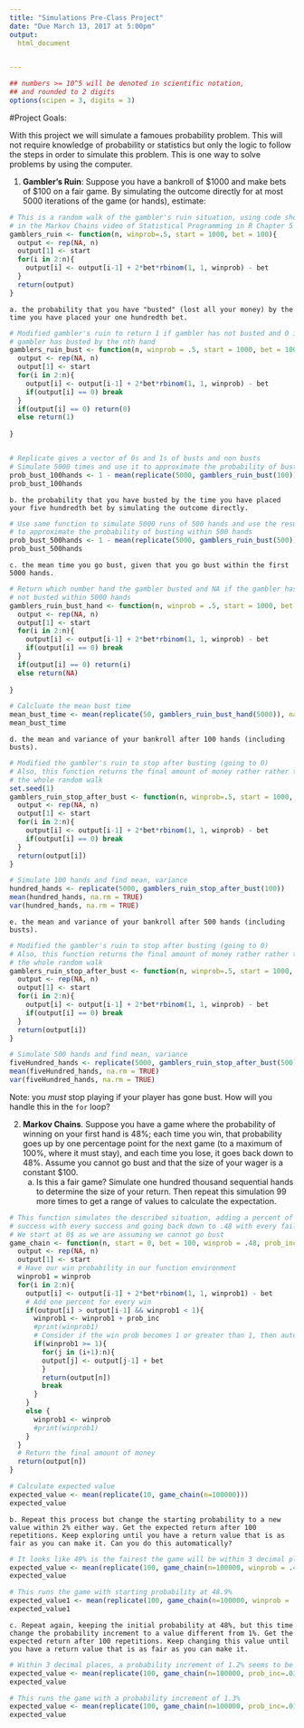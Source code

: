 ---
title: "Simulations Pre-Class Project"
date: "Due March 13, 2017 at 5:00pm"
output:
  html_document


---

<style type="text/css">
.table {

    width: 80%;
    margin-left:10%; 
    margin-right:10%;
}
</style>
```{r,setup, echo=FALSE, cache=TRUE}
## numbers >= 10^5 will be denoted in scientific notation,
## and rounded to 2 digits
options(scipen = 3, digits = 3)
```




#Project Goals:


With this project we will simulate a famoues probability problem. This will not require knowledge of probability or statistics but only the logic to follow the steps in order to simulate this problem. This is one way to solve problems by using the computer. 

 1. **Gambler's Ruin**: Suppose you have a bankroll of $1000 and make bets of $100 on a fair game. By simulating the outcome directly for at most 5000 iterations of the game (or hands), estimate:

```{r}

# This is a random walk of the gambler's ruin situation, using code shown 
# in the Markov Chains video of Statistical Programming in R Chapter 5
gamblers_ruin <- function(n, winprob=.5, start = 1000, bet = 100){
  output <- rep(NA, n)
  output[1] <- start
  for(i in 2:n){
    output[i] <- output[i-1] + 2*bet*rbinom(1, 1, winprob) - bet
  }
  return(output)
}

```

    a. the probability that you have "busted" (lost all your money) by the time you have placed your one hundredth bet. 

```{r}

# Modified gambler's ruin to return 1 if gambler has not busted and 0 if 
# gambler has busted by the nth hand
gamblers_ruin_bust <- function(n, winprob = .5, start = 1000, bet = 100){
  output <- rep(NA, n)
  output[1] <- start
  for(i in 2:n){
    output[i] <- output[i-1] + 2*bet*rbinom(1, 1, winprob) - bet
    if(output[i] == 0) break
  }
  if(output[i] == 0) return(0)
  else return(1)
  
}


# Replicate gives a vector of 0s and 1s of busts and non busts
# Simulate 5000 times and use it to approximate the probability of busting within 100 hands
prob_bust_100hands <- 1 - mean(replicate(5000, gamblers_ruin_bust(100)))
prob_bust_100hands
```

    b. the probability that you have busted by the time you have placed your five hundredth bet by simulating the outcome directly. 

```{r}

# Use same function to simulate 5000 runs of 500 hands and use the result 
# to approximate the probability of busting within 500 hands
prob_bust_500hands <- 1 - mean(replicate(5000, gamblers_ruin_bust(500)))
prob_bust_500hands

```


    c. the mean time you go bust, given that you go bust within the first 5000 hands.
    
```{r}

# Return which number hand the gambler busted and NA if the gambler has 
# not busted within 5000 hands
gamblers_ruin_bust_hand <- function(n, winprob = .5, start = 1000, bet = 100){
  output <- rep(NA, n)
  output[1] <- start
  for(i in 2:n){
    output[i] <- output[i-1] + 2*bet*rbinom(1, 1, winprob) - bet
    if(output[i] == 0) break
  }
  if(output[i] == 0) return(i)
  else return(NA)
  
}

# Calcluate the mean bust time
mean_bust_time <- mean(replicate(50, gamblers_ruin_bust_hand(5000)), na.rm = TRUE)
mean_bust_time
```

    d. the mean and variance of your bankroll after 100 hands (including busts).
    
```{r}
# Modified the gambler's ruin to stop after busting (going to 0)
# Also, this function returns the final amount of money rather rather than
# the whole random walk
set.seed(1)
gamblers_ruin_stop_after_bust <- function(n, winprob=.5, start = 1000, bet = 100){
  output <- rep(NA, n)
  output[1] <- start
  for(i in 2:n){
    output[i] <- output[i-1] + 2*bet*rbinom(1, 1, winprob) - bet
    if(output[i] == 0) break
  }
  return(output[i])
}

# Simulate 100 hands and find mean, variance
hundred_hands <- replicate(5000, gamblers_ruin_stop_after_bust(100))
mean(hundred_hands, na.rm = TRUE)
var(hundred_hands, na.rm = TRUE)

```

    e. the mean and variance of your bankroll after 500 hands (including busts).
    
```{r}
# Modified the gambler's ruin to stop after busting (going to 0)
# Also, this function returns the final amount of money rather rather than
# the whole random walk
gamblers_ruin_stop_after_bust <- function(n, winprob=.5, start = 1000, bet = 100){
  output <- rep(NA, n)
  output[1] <- start
  for(i in 2:n){
    output[i] <- output[i-1] + 2*bet*rbinom(1, 1, winprob) - bet
    if(output[i] == 0) break
  }
  return(output[i])
}

# Simulate 500 hands and find mean, variance
fiveHundred_hands <- replicate(5000, gamblers_ruin_stop_after_bust(500))
mean(fiveHundred_hands, na.rm = TRUE)
var(fiveHundred_hands, na.rm = TRUE)


```
 
Note: you *must* stop playing if your player has gone bust. How will you handle this in the `for` loop?

2. **Markov Chains**. Suppose you have a game where the probability of winning on your first hand is 48%; each time you win, that probability goes up by one percentage point for the next game (to a maximum of 100%, where it must stay), and each time you lose, it goes back down to 48%. Assume you cannot go bust and that the size of your wager is a constant $100.
    a. Is this a fair game? Simulate one hundred thousand sequential hands to determine the size of your return. Then repeat this simulation 99 more times to get a range of values to calculate the expectation.
    
```{r}

# This function simulates the described situation, adding a percent of
# success with every success and going back down to .48 with every failure
# We start at 0$ as we are assuming we cannot go bust
game_chain <- function(n, start = 0, bet = 100, winprob = .48, prob_inc = .01){
  output <- rep(NA, n)
  output[1] <- start
  # Have our win probability in our function environment
  winprob1 = winprob
  for(i in 2:n){
    output[i] <- output[i-1] + 2*bet*rbinom(1, 1, winprob1) - bet
    # Add one percent for every win
    if(output[i] > output[i-1] && winprob1 < 1){
      winprob1 <- winprob1 + prob_inc
      #print(winprob1)
      # Consider if the win prob becomes 1 or greater than 1, then automatically finish the loop
      if(winprob1 >= 1){
        for(j in (i+1):n){
        output[j] <- output[j-1] + bet
        }
        return(output[n])
        break
      }
    } 
    else {
      winprob1 <- winprob
      #print(winprob1)
    }
  }  
  # Return the final amount of money
  return(output[n])
}

# Calculate expected value
expected_value <- mean(replicate(10, game_chain(n=100000)))
expected_value
```
    b. Repeat this process but change the starting probability to a new value within 2% either way. Get the expected return after 100 repetitions. Keep exploring until you have a return value that is as fair as you can make it. Can you do this automatically?
    
```{r}
# It looks like 49% is the fairest the game will be within 3 decimal places
expected_value <- mean(replicate(100, game_chain(n=100000, winprob = .49)))
expected_value

# This runs the game with starting probability at 48.9%
expected_value1 <- mean(replicate(100, game_chain(n=100000, winprob = .489)))
expected_value1

```

    c. Repeat again, keeping the initial probability at 48%, but this time change the probability increment to a value different from 1%. Get the expected return after 100 repetitions. Keep changing this value until you have a return value that is as fair as you can make it. 
    
```{r}
# Within 3 decimal places, a probability increment of 1.2% seems to be the # fairest game
expected_value <- mean(replicate(100, game_chain(n=100000, prob_inc=.012)))
expected_value

# This runs the game with a probability increment of 1.3%
expected_value <- mean(replicate(100, game_chain(n=100000, prob_inc=.013)))
expected_value

```
